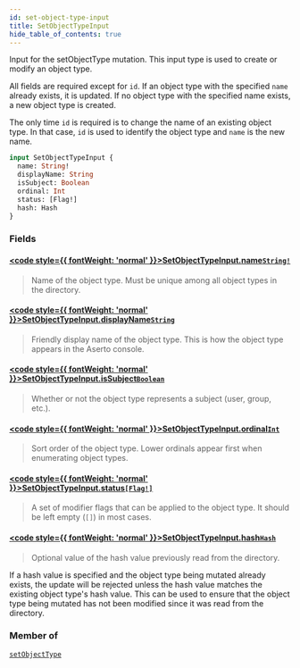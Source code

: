 ```yaml
---
id: set-object-type-input
title: SetObjectTypeInput
hide_table_of_contents: true
---
```








Input for the setObjectType mutation. This input type is used to create or modify an object type.

All fields are required except for `id`. If an object type with the specified `name` already exists, it is updated.
If no object type with the specified name exists, a new object type is created.

The only time `id` is required is to change the name of an existing object type. In that case, `id` is used to identify
the object type and `name` is the new name.

```graphql
input SetObjectTypeInput {
  name: String!
  displayName: String
  isSubject: Boolean
  ordinal: Int
  status: [Flag!]
  hash: Hash
}
```


### Fields

#### [<code style={{ fontWeight: 'normal' }}>SetObjectTypeInput.<b>name</b></code>](#)<Bullet />[`String!`](/docs/directory-api-reference/schema/common/scalars/string) <Badge class="secondary" text="non-null"/> <Badge class="secondary" text="scalar"/> <Badge class="secondary" text="common"/>
> Name of the object type. Must be unique among all object types in the directory.
> 

#### [<code style={{ fontWeight: 'normal' }}>SetObjectTypeInput.<b>displayName</b></code>](#)<Bullet />[`String`](/docs/directory-api-reference/schema/common/scalars/string) <Badge class="secondary" text="scalar"/> <Badge class="secondary" text="common"/>
> Friendly display name of the object type. This is how the object type appears in the Aserto console.
> 

#### [<code style={{ fontWeight: 'normal' }}>SetObjectTypeInput.<b>isSubject</b></code>](#)<Bullet />[`Boolean`](/docs/directory-api-reference/schema/common/scalars/boolean) <Badge class="secondary" text="scalar"/> <Badge class="secondary" text="common"/>
> Whether or not the object type represents a subject (user, group, etc.).
> 

#### [<code style={{ fontWeight: 'normal' }}>SetObjectTypeInput.<b>ordinal</b></code>](#)<Bullet />[`Int`](/docs/directory-api-reference/schema/common/scalars/int) <Badge class="secondary" text="scalar"/> <Badge class="secondary" text="common"/>
> Sort order of the object type. Lower ordinals appear first when enumerating object types.
> 

#### [<code style={{ fontWeight: 'normal' }}>SetObjectTypeInput.<b>status</b></code>](#)<Bullet />[`[Flag!]`](/docs/directory-api-reference/schema/common/enums/flag) <Badge class="secondary" text="list"/> <Badge class="secondary" text="enum"/> <Badge class="secondary" text="common"/>
> A set of modifier flags that can be applied to the object type. It should be left empty (`[]`) in most cases.
> 

#### [<code style={{ fontWeight: 'normal' }}>SetObjectTypeInput.<b>hash</b></code>](#)<Bullet />[`Hash`](/docs/directory-api-reference/schema/common/scalars/hash) <Badge class="secondary" text="scalar"/> <Badge class="secondary" text="common"/>
> Optional value of the hash value previously read from the directory.

If a hash value is specified and the object type being mutated already exists, the update will be rejected unless the hash
value matches the existing object type's hash value.
This can be used to ensure that the object type being mutated has not been modified since it was read from the directory.
> 



### Member of

[`setObjectType`](/docs/directory-api-reference/schema/object-types/mutations/set-object-type)  <Badge class="secondary" text="mutation"/>



